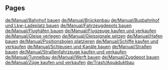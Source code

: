 
== Pages ==
[[de/Manual/Bahnhof bauen]]
[[de/Manual/Brückenbau]]
[[de/Manual/Busbahnhof und Lkw-Ladeplatz bauen]]
[[de/Manual/Fahrzeugdepots bauen]]
[[de/Manual/Flughäfen bauen]]
[[de/Manual/Flugzeuge kaufen und verkaufen]]
[[de/Manual/Gleise verlegen]]
[[de/Manual/Gleissignale setzen]]
[[de/Manual/Hafen bauen]]
[[de/Manual/Positionsbojen platzieren]]
[[de/Manual/Schiffe kaufen und verkaufen]]
[[de/Manual/Schleusen und Kanäle bauen]]
[[de/Manual/Straßen bauen]]
[[de/Manual/Straßenfahrzeuge kaufen und verkaufen]]
[[de/Manual/Tunnelbau]]
[[de/Manual/Werft bauen]]
[[de/Manual/Zugdepot bauen]]
[[de/Manual/Züge kaufen und verkaufen]]
[[de/Trash/Aquäduktbau]]

